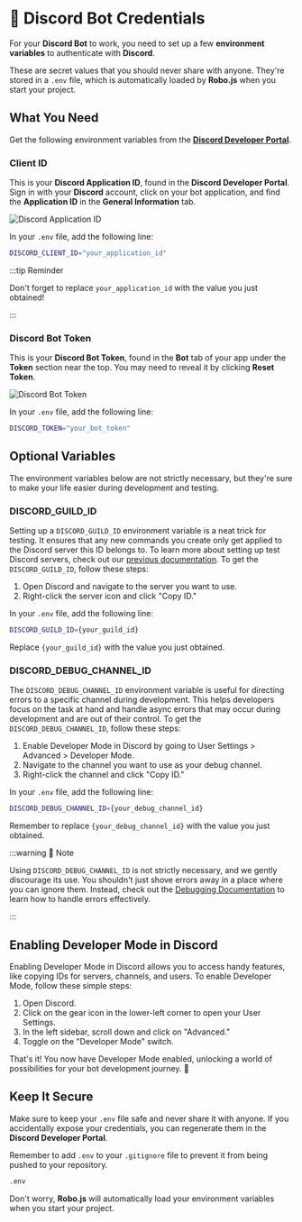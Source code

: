 
# 🔑 Discord Bot Credentials

For your **Discord Bot** to work, you need to set up a few **environment variables** to authenticate with **Discord**.

These are secret values that you should never share with anyone. They're stored in a `.env` file, which is automatically loaded by **Robo.js** when you start your project.

## What You Need

Get the following environment variables from the **[Discord Developer Portal](https://discord.com/developers/applications)**.

<CardContainer>
	<Card
		title="🔗 Discord Developer Portal"
		description="Get your Discord Bot credentials here."
		href="https://discord.com/developers/applications"
	/>
</CardContainer>

### Client ID

This is your **Discord Application ID**, found in the **Discord Developer Portal**. Sign in with your **Discord** account, click on your bot application, and find the **Application ID** in the **General Information** tab.

![Discord Application ID](/img/discord-client-id.png)

In your `.env` file, add the following line:

```bash title=".env"
DISCORD_CLIENT_ID="your_application_id"
```

:::tip Reminder

Don't forget to replace `your_application_id` with the value you just obtained!

:::

### Discord Bot Token

This is your **Discord Bot Token**, found in the **Bot** tab of your app under the **Token** section near the top. You may need to reveal it by clicking **Reset Token**.

![Discord Bot Token](/img/discord-token.png)

In your `.env` file, add the following line:

```bash title=".env"
DISCORD_TOKEN="your_bot_token"
```

## Optional Variables

The environment variables below are not strictly necessary, but they're sure to make your life easier during development and testing.

### DISCORD_GUILD_ID

Setting up a `DISCORD_GUILD_ID` environment variable is a neat trick for testing. It ensures that any new commands you create only get applied to the Discord server this ID belongs to. To learn more about setting up test Discord servers, check out our [previous documentation](./overview). To get the `DISCORD_GUILD_ID`, follow these steps:

1. Open Discord and navigate to the server you want to use.
2. Right-click the server icon and click "Copy ID."

In your `.env` file, add the following line:

```bash title=".env"
DISCORD_GUILD_ID={your_guild_id}
```

Replace `{your_guild_id}` with the value you just obtained.

### DISCORD_DEBUG_CHANNEL_ID

The `DISCORD_DEBUG_CHANNEL_ID` environment variable is useful for directing errors to a specific channel during development. This helps developers focus on the task at hand and handle async errors that may occur during development and are out of their control. To get the `DISCORD_DEBUG_CHANNEL_ID`, follow these steps:

1. Enable Developer Mode in Discord by going to User Settings > Advanced > Developer Mode.
2. Navigate to the channel you want to use as your debug channel.
3. Right-click the channel and click "Copy ID."

In your `.env` file, add the following line:

```bash title=".env"
DISCORD_DEBUG_CHANNEL_ID={your_debug_channel_id}
```

Remember to replace `{your_debug_channel_id}` with the value you just obtained.

:::warning 🚨 Note

Using `DISCORD_DEBUG_CHANNEL_ID` is not strictly necessary, and we gently discourage its use. You shouldn't just shove errors away in a place where you can ignore them. Instead, check out the [Debugging Documentation](./debug) to learn how to handle errors effectively.

:::

## Enabling Developer Mode in Discord

Enabling Developer Mode in Discord allows you to access handy features, like copying IDs for servers, channels, and users. To enable Developer Mode, follow these simple steps:

1. Open Discord.
2. Click on the gear icon in the lower-left corner to open your User Settings.
3. In the left sidebar, scroll down and click on "Advanced."
4. Toggle on the "Developer Mode" switch.

That's it! You now have Developer Mode enabled, unlocking a world of possibilities for your bot development journey. 🚀

## Keep It Secure

Make sure to keep your `.env` file safe and never share it with anyone. If you accidentally expose your credentials, you can regenerate them in the **Discord Developer Portal**.

Remember to add `.env` to your `.gitignore` file to prevent it from being pushed to your repository.

```bash title=".gitignore"
.env
```

Don't worry, **Robo.js** will automatically load your environment variables when you start your project.

<CardContainer>
	<Card
		href="../robojs/environment-variables"
		title="🔑 Environment Variables"
		description="Learn how to manage environment variables in Robo.js."
	/>
</CardContainer>
